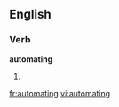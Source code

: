 
==English==

===Verb===
'''automating'''

# {{present participle of|[[automate]]}}

[[fr:automating]]
[[vi:automating]]